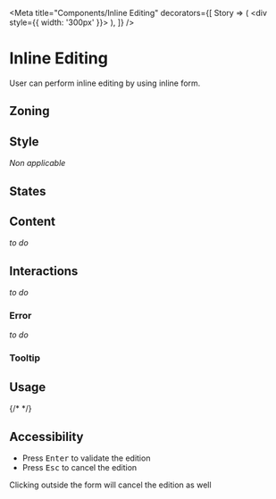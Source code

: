 
<Meta
	title="Components/Inline Editing"
	decorators={[
		Story => (
			<div style={{ width: '300px' }}>
				<Story />
			</div>
		),
	]}
/>

<FigmaLink href="https://www.figma.com/file/FaYIWpJeP6LwjWr78L8eAr/?node-id=58%3A0" />

# Inline Editing

User can perform inline editing by using inline form.

## Zoning

<FigmaImage
	src="https://www.figma.com/file/qc8oUSyVJM67gSsbTShftt/%F0%9F%93%90-Zoning?node-id=351%3A0"
	alt="zoning image for inline editing"
/>

## Style

_Non applicable_

## States

<FigmaImage
	src="https://www.figma.com/file/FaYIWpJeP6LwjWr78L8eAr/Forms?node-id=163%3A622"
	alt="states image for inline editing"
/>

## Content

_to do_

## Interactions

_to do_

### Error

_to do_

### Tooltip

<FigmaImage
	src="https://www.figma.com/file/FaYIWpJeP6LwjWr78L8eAr/Forms?node-id=227%3A99"
	alt="inline form tooltip on hover"
/>

## Usage

<Canvas>
	<Story name="default">
		<InlineEditing.Single label="Crawler name" defaultValue="Lorem ipsum dolor sit amet" />
	</Story>
	<Story name="multi test">
		<InlineEditing.Multi label="Crawler name" defaultValue="Lorem ipsum dolor sit amet" />
	</Story>
	{/* <Story name="with an ellipsis">
		<InlineEditing label="Crawler name" defaultValue="Lorem ipsum dolor sit amet, consectetur adipiscing elit. Morbi nulla augue, fermentum ac scelerisque quis, aliquet et arcu. Nullam quis sem pulvinar, venenatis nunc vel, lobortis libero" />
	</Story>
	<Story name="as H3">
		<InlineEditing label="Crawler name" defaultValue="Lorem ipsum dolor sit amet" as="h3" />
	</Story>
	<Story name="in loading mode">
		<InlineEditing label="Crawler name" defaultValue="Lorem ipsum dolor sit amet" loading />
	</Story> */}
</Canvas>

## Accessibility

- Press <kbd>Enter</kbd> to validate the edition
- Press <kbd>Esc</kbd> to cancel the edition

Clicking outside the form will cancel the edition as well
